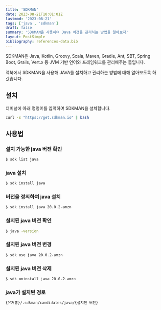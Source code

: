 ```yaml
---
title: 'SDKMAN'
date: 2023-08-21T10:01:01Z
lastmod: '2023-08-21'
tags: ['java', 'sdkman']
draft: false
summary: 'SDKMAN을 사용하여 Java 버전을 관리하는 방법을 알아보자'
layout: PostSimple
bibliography: references-data.bib
---
```


SDKMAN은 Java, Kotlin, Groovy, Scala, Maven, Gradle, Ant, SBT, Spring Boot, Grails, Vert.x 등 JVM 기반 언어와 프레임워크를 관리해주는 툴입니다.

맥북에서 SDKMAN을 사용해 JAVA를 설치하고 관리하는 방법에 대해 알아보도록 하겠습니다.

## 설치
터미널에 아래 명령어를 입력하여 SDKMAN을 설치합니다.
```bash
curl -s "https://get.sdkman.io" | bash
```

## 사용법

### 설치 가능한 java 버전 확인
```bash
$ sdk list java
```

### java 설치
```bash
$ sdk install java
```

### 버전을 정의하여 java 설치
```bash
$ sdk install java 20.0.2-amzn
```

### 설치된 java 버전 확인
```bash
$ java -version
```

### 설치된 java 버전 변경
```bash
$ sdk use java 20.0.2-amzn
```

### 설치된 java 버전 삭제
```bash
$ sdk uninstall java 20.0.2-amzn
```

### java가 설치된 경로
```bash
{유저홈}/.sdkman/candidates/java/{설치된 버전}
```